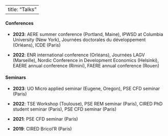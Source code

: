 
---
title: "Talks"
---

#### **Conferences**

* **2023**: AERE summer conference (Portland, Maine), IPWSD at Columbia University (New York), Journées doctorales du développement (Orléans), ICDE (Paris)

* **2022**: ENR international conference (Orléans), Journées LAGV (Marseille), Nordic Conference in Development Economics (Helsinki), EAERE annual conference (Rimini), FAERE annual conference (Rouen)


#### **Seminars**

* **2023**: UO Micro applied seminar (Eugene, Oregon), PSE CFD seminar (Paris)

* **2022**: TSE Workshop (Toulouse), PSE REM seminar (Paris), CIRED PhD student seminar (Paris), PSE CFD seminar (Paris)

* **2021**: PSE CFD seminar (Paris)

* **2019**: CIRED Bricol'R (Paris)
